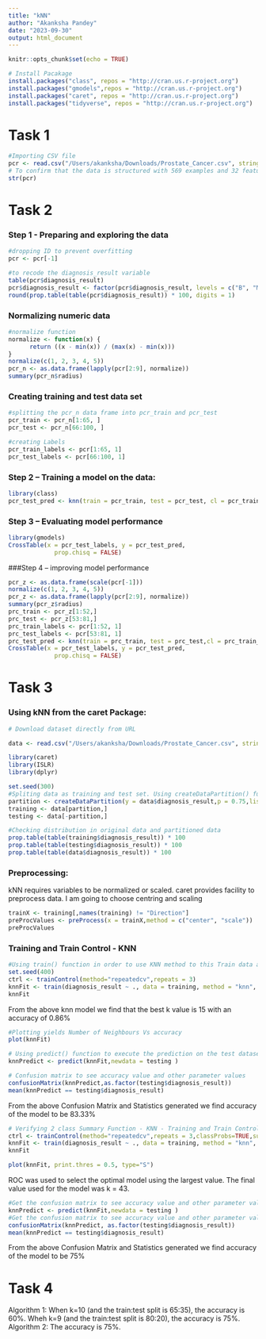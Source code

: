 ```yaml
---
title: "kNN"
author: "Akanksha Pandey"
date: "2023-09-30"
output: html_document
---
```


```r
knitr::opts_chunk$set(echo = TRUE)
```

```r
# Install Pacakage
install.packages("class", repos = "http://cran.us.r-project.org")
install.packages("gmodels",repos = "http://cran.us.r-project.org")
install.packages("caret", repos = "http://cran.us.r-project.org")
install.packages("tidyverse", repos = "http://cran.us.r-project.org")
```

# Task 1
```r
#Importing CSV file
pcr <- read.csv("/Users/akanksha/Downloads/Prostate_Cancer.csv", stringsAsFactors = FALSE)
# To confirm that the data is structured with 569 examples and 32 features
str(pcr)
```
# Task 2
### Step 1 - Preparing and exploring the data
```r
#dropping ID to prevent overfitting
pcr <- pcr[-1]

#to recode the diagnosis_result variable
table(pcr$diagnosis_result)
pcr$diagnosis_result <- factor(pcr$diagnosis_result, levels = c("B", "M"),labels = c("Benign", "Malignant"))
round(prop.table(table(pcr$diagnosis_result)) * 100, digits = 1)
```
### Normalizing numeric data
```r
#normalize function
normalize <- function(x) {
      return ((x - min(x)) / (max(x) - min(x)))
}
normalize(c(1, 2, 3, 4, 5))
pcr_n <- as.data.frame(lapply(pcr[2:9], normalize))
summary(pcr_n$radius)
```

### Creating training and test data set
```r
#splitting the pcr_n data frame into pcr_train and pcr_test
pcr_train <- pcr_n[1:65, ]
pcr_test <- pcr_n[66:100, ]

#creating Labels
pcr_train_labels <- pcr[1:65, 1]
pcr_test_labels <- pcr[66:100, 1]

```

### Step 2 – Training a model on the data:
```r
library(class)
pcr_test_pred <- knn(train = pcr_train, test = pcr_test, cl = pcr_train_labels, k = 10)


```

### Step 3 – Evaluating model performance
```r

library(gmodels)
CrossTable(x = pcr_test_labels, y = pcr_test_pred,
             prop.chisq = FALSE)

```

###Step 4 – improving model performance
```r
pcr_z <- as.data.frame(scale(pcr[-1]))
normalize(c(1, 2, 3, 4, 5))
pcr_z <- as.data.frame(lapply(pcr[2:9], normalize))
summary(pcr_z$radius)
prc_train <- pcr_z[1:52,]
prc_test <- pcr_z[53:81,]
prc_train_labels <- pcr[1:52, 1]
prc_test_labels <- pcr[53:81, 1] 
prc_test_pred <- knn(train = prc_train, test = prc_test,cl = prc_train_labels, k=9)
CrossTable(x = pcr_test_labels, y = pcr_test_pred,
             prop.chisq = FALSE)

```

# Task 3
### Using kNN from the caret Package:
```r
# Download dataset directly from URL 

data <- read.csv("/Users/akanksha/Downloads/Prostate_Cancer.csv", stringsAsFactors = FALSE)

```

```r
library(caret)
library(ISLR)
library(dplyr)

```


```r

set.seed(300)
#Spliting data as training and test set. Using createDataPartition() function from caret
partition <- createDataPartition(y = data$diagnosis_result,p = 0.75,list = FALSE)
training <- data[partition,]
testing <- data[-partition,]

```

```r
#Checking distribution in original data and partitioned data
prop.table(table(training$diagnosis_result)) * 100
prop.table(table(testing$diagnosis_result)) * 100
prop.table(table(data$diagnosis_result)) * 100
```


### Preprocessing:

kNN requires variables to be normalized or scaled. caret provides facility to preprocess data. I am going to choose centring and scaling

```r
trainX <- training[,names(training) != "Direction"]
preProcValues <- preProcess(x = trainX,method = c("center", "scale"))
preProcValues
```

### Training and Train Control - KNN 
```r
#Using train() function in order to use KNN method to this Train data and Train Classes
set.seed(400)
ctrl <- trainControl(method="repeatedcv",repeats = 3) 
knnFit <- train(diagnosis_result ~ ., data = training, method = "knn", trControl = ctrl, preProcess = c("center","scale"), tuneLength = 20)
knnFit
```
From the above knn model we find that the best k value is 15 with an accuracy of 0.86%

```r
#Plotting yields Number of Neighbours Vs accuracy
plot(knnFit)
```

```r
# Using predict() function to execute the prediction on the test dataset 
knnPredict <- predict(knnFit,newdata = testing )
```

```r
# Confusion matrix to see accuracy value and other parameter values
confusionMatrix(knnPredict,as.factor(testing$diagnosis_result))
mean(knnPredict == testing$diagnosis_result)
```
From the above Confusion Matrix and Statistics generated we find accuracy of the model to be 83.33%

```r
# Verifying 2 class Summary Function - KNN - Training and Train Control
ctrl <- trainControl(method="repeatedcv",repeats = 3,classProbs=TRUE,summaryFunction = twoClassSummary)
knnFit <- train(diagnosis_result ~ ., data = training, method = "knn", trControl = ctrl, preProcess = c("center","scale"), tuneLength = 20)
knnFit

plot(knnFit, print.thres = 0.5, type="S")

```
ROC was used to select the optimal model using the largest value. The final value used for the model was k = 43.

```r
#Get the confusion matrix to see accuracy value and other parameter values
knnPredict <- predict(knnFit,newdata = testing )
#Get the confusion matrix to see accuracy value and other parameter values
confusionMatrix(knnPredict, as.factor(testing$diagnosis_result))
mean(knnPredict == testing$diagnosis_result)

```

From the above Confusion Matrix and Statistics generated we find accuracy of the model to be 75%

# Task 4 
Algorithm 1:
When k=10 (and the train:test split is 65:35), the accuracy is 60%.
Wheh k=9 (and the train:test split is 80:20), the accuracy is 75%.
Algorithm 2:
The accuracy is 75%.





